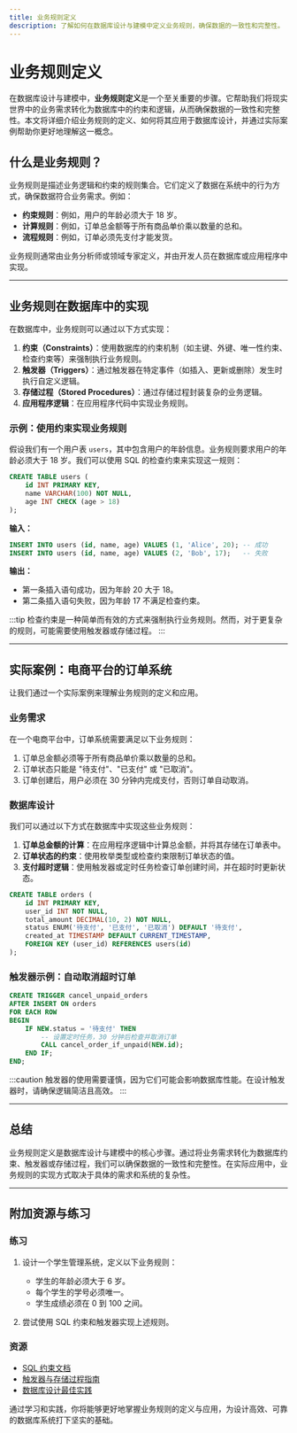 ```yaml
---
title: 业务规则定义
description: 了解如何在数据库设计与建模中定义业务规则，确保数据的一致性和完整性。
---
```


# 业务规则定义

在数据库设计与建模中，**业务规则定义**是一个至关重要的步骤。它帮助我们将现实世界中的业务需求转化为数据库中的约束和逻辑，从而确保数据的一致性和完整性。本文将详细介绍业务规则的定义、如何将其应用于数据库设计，并通过实际案例帮助你更好地理解这一概念。

## 什么是业务规则？

业务规则是描述业务逻辑和约束的规则集合。它们定义了数据在系统中的行为方式，确保数据符合业务需求。例如：

- **约束规则**：例如，用户的年龄必须大于 18 岁。
- **计算规则**：例如，订单总金额等于所有商品单价乘以数量的总和。
- **流程规则**：例如，订单必须先支付才能发货。

业务规则通常由业务分析师或领域专家定义，并由开发人员在数据库或应用程序中实现。

---

## 业务规则在数据库中的实现

在数据库中，业务规则可以通过以下方式实现：

1. **约束（Constraints）**：使用数据库的约束机制（如主键、外键、唯一性约束、检查约束等）来强制执行业务规则。
2. **触发器（Triggers）**：通过触发器在特定事件（如插入、更新或删除）发生时执行自定义逻辑。
3. **存储过程（Stored Procedures）**：通过存储过程封装复杂的业务逻辑。
4. **应用程序逻辑**：在应用程序代码中实现业务规则。

### 示例：使用约束实现业务规则

假设我们有一个用户表 `users`，其中包含用户的年龄信息。业务规则要求用户的年龄必须大于 18 岁。我们可以使用 SQL 的检查约束来实现这一规则：

```sql
CREATE TABLE users (
    id INT PRIMARY KEY,
    name VARCHAR(100) NOT NULL,
    age INT CHECK (age > 18)
);
```

**输入：**

```sql
INSERT INTO users (id, name, age) VALUES (1, 'Alice', 20); -- 成功
INSERT INTO users (id, name, age) VALUES (2, 'Bob', 17);   -- 失败
```

**输出：**

- 第一条插入语句成功，因为年龄 20 大于 18。
- 第二条插入语句失败，因为年龄 17 不满足检查约束。

:::tip
检查约束是一种简单而有效的方式来强制执行业务规则。然而，对于更复杂的规则，可能需要使用触发器或存储过程。
:::

---

## 实际案例：电商平台的订单系统

让我们通过一个实际案例来理解业务规则的定义和应用。

### 业务需求

在一个电商平台中，订单系统需要满足以下业务规则：

1. 订单总金额必须等于所有商品单价乘以数量的总和。
2. 订单状态只能是 "待支付"、"已支付" 或 "已取消"。
3. 订单创建后，用户必须在 30 分钟内完成支付，否则订单自动取消。

### 数据库设计

我们可以通过以下方式在数据库中实现这些业务规则：

1. **订单总金额的计算**：在应用程序逻辑中计算总金额，并将其存储在订单表中。
2. **订单状态的约束**：使用枚举类型或检查约束限制订单状态的值。
3. **支付超时逻辑**：使用触发器或定时任务检查订单创建时间，并在超时时更新状态。

```sql
CREATE TABLE orders (
    id INT PRIMARY KEY,
    user_id INT NOT NULL,
    total_amount DECIMAL(10, 2) NOT NULL,
    status ENUM('待支付', '已支付', '已取消') DEFAULT '待支付',
    created_at TIMESTAMP DEFAULT CURRENT_TIMESTAMP,
    FOREIGN KEY (user_id) REFERENCES users(id)
);
```

### 触发器示例：自动取消超时订单

```sql
CREATE TRIGGER cancel_unpaid_orders
AFTER INSERT ON orders
FOR EACH ROW
BEGIN
    IF NEW.status = '待支付' THEN
        -- 设置定时任务，30 分钟后检查并取消订单
        CALL cancel_order_if_unpaid(NEW.id);
    END IF;
END;
```

:::caution
触发器的使用需要谨慎，因为它们可能会影响数据库性能。在设计触发器时，请确保逻辑简洁且高效。
:::

---

## 总结

业务规则定义是数据库设计与建模中的核心步骤。通过将业务需求转化为数据库约束、触发器或存储过程，我们可以确保数据的一致性和完整性。在实际应用中，业务规则的实现方式取决于具体的需求和系统的复杂性。

---

## 附加资源与练习

### 练习

1. 设计一个学生管理系统，定义以下业务规则：
   - 学生的年龄必须大于 6 岁。
   - 每个学生的学号必须唯一。
   - 学生成绩必须在 0 到 100 之间。

2. 尝试使用 SQL 约束和触发器实现上述规则。

### 资源

- [SQL 约束文档](https://www.w3schools.com/sql/sql_constraints.asp)
- [触发器与存储过程指南](https://dev.mysql.com/doc/refman/8.0/en/triggers.html)
- [数据库设计最佳实践](https://www.oreilly.com/library/view/database-design-for/9781449321046/)

通过学习和实践，你将能够更好地掌握业务规则的定义与应用，为设计高效、可靠的数据库系统打下坚实的基础。